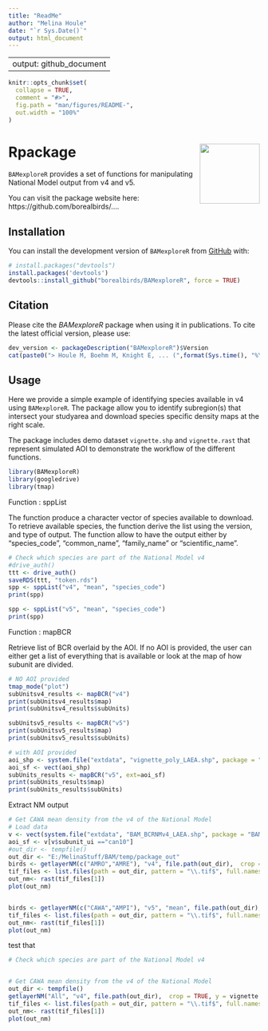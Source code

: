```yaml
---
title: "ReadMe"
author: "Melina Houle"
date: "`r Sys.Date()`"
output: html_document
---
```


---
output: github_document
---

<!-- README.md is generated from README.Rmd. Please edit that file -->

```r
knitr::opts_chunk$set(
  collapse = TRUE,
  comment = "#>",
  fig.path = "man/figures/README-",
  out.width = "100%"
)
```

# Rpackage <img src="man/figures/logo.png" align="right" alt="" width="120" />

<!-- badges: start -->
<!-- badges: end -->

`BAMexploreR` provides a set of functions for manipulating National Model output from v4 and v5.

You can visit the package website here: https://github.com/borealbirds/....

## Installation

You can install the development version of `BAMexploreR` from [GitHub](https://github.com/) with:

```r
# install.packages("devtools")
install.packages('devtools')
devtools::install_github("borealbirds/BAMexploreR", force = TRUE)
```

## Citation

Please cite the _BAMexploreR_ package when using it in publications. To cite the latest official version, please use:


```r
dev_version <- packageDescription("BAMexploreR")$Version
cat(paste0("> Houle M, Boehm M, Knight E, ... (",format(Sys.time(), "%Y"),"). Rpackage: evaluating boreal birds density in R. R package version ", dev_version, ". Available at https://github.com/borealbirds/BAMexploreR\n"))
```

## Usage
Here we provide a simple example of identifying species available in v4 using `BAMexploreR`. The package allow you to identify subregion(s) that intersect your studyarea and download species specific density maps at the right scale.

The package includes demo dataset `vignette.shp` and `vignette.rast` that represent simulated AOI to demonstrate the workflow of the different functions.

```r
library(BAMexploreR)
library(googledrive)
library(tmap)

```


Function : sppList

The function produce a character vector of species available to download. To retrieve available species, the function derive the list using the version, and type of output. The function allow to have the output either by "species_code", "common_name", "family_name" or "scientific_name". 

```r
# Check which species are part of the National Model v4
#drive_auth()
ttt <- drive_auth()
saveRDS(ttt, "token.rds")
spp <- sppList("v4", "mean", "species_code")
print(spp)

spp <- sppList("v5", "mean", "species_code")
print(spp)
```

Function : mapBCR

Retrieve list of BCR overlaid by the AOI. If no AOI is provided, the user can either get a list of everything that is available or look at the map of how subunit are divided. 

```r
# NO AOI provided
tmap_mode("plot")
subUnitsv4_results <- mapBCR("v4") 
print(subUnitsv4_results$map)
print(subUnitsv4_results$subUnits)

subUnitsv5_results <- mapBCR("v5") 
print(subUnitsv5_results$map)
print(subUnitsv5_results$subUnits)

# with AOI provided
aoi_shp <- system.file("extdata", "vignette_poly_LAEA.shp", package = "BAMexploreR")
aoi_sf <- vect(aoi_shp)
subUnits_results <- mapBCR("v5", ext=aoi_sf) 
print(subUnits_results$map)
print(subUnits_results$subUnits)
```

Extract NM output 
```r
# Get CAWA mean density from the v4 of the National Model 
# Load data
v <- vect(system.file("extdata", "BAM_BCRNMv4_LAEA.shp", package = "BAMexploreR"))
aoi_sf <- v[v$subunit_ui =="can10"]
#out_dir <- tempfile()
out_dir <- "E:/MelinaStuff/BAM/temp/package_out"
birds <- getlayerNM(c("AMRO","AMRE"), "v4", file.path(out_dir),  crop = TRUE, y = aoi_sf)
tif_files <- list.files(path = out_dir, pattern = "\\.tif$", full.names = TRUE)
out_nm<- rast(tif_files[1])
plot(out_nm)


birds <- getlayerNM(c("CAWA","AMPI"), "v5", "mean", file.path(out_dir),  crop = TRUE, y = aoi_sf)
tif_files <- list.files(path = out_dir, pattern = "\\.tif$", full.names = TRUE)
out_nm<- rast(tif_files[1])
plot(out_nm)

```





test that
```r
# Check which species are part of the National Model v4


# Get CAWA mean density from the v4 of the National Model 
out_dir <- tempfile()
getlayerNM("All", "v4", file.path(out_dir),  crop = TRUE, y = vignette.shp)
tif_files <- list.files(path = out_dir, pattern = "\\.tif$", full.names = TRUE)
out_nm<- rast(tif_files[1])
plot(out_nm)
```
